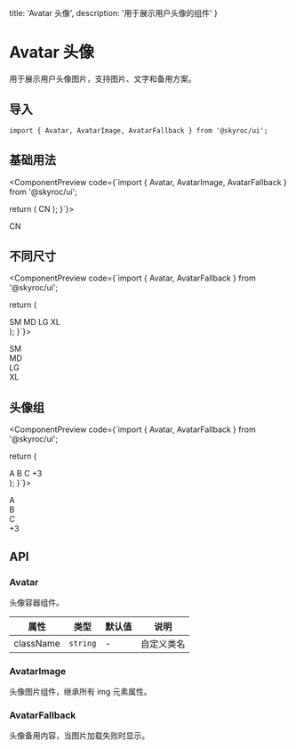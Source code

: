   title: 'Avatar 头像',
  description: '用于展示用户头像的组件'
}


# Avatar 头像

用于展示用户头像图片，支持图片、文字和备用方案。

## 导入

```tsx
import { Avatar, AvatarImage, AvatarFallback } from '@skyroc/ui';
```

## 基础用法

<ComponentPreview code={`import { Avatar, AvatarImage, AvatarFallback } from '@skyroc/ui';

  return (
    <Avatar>
      <AvatarImage src="https://github.com/shadcn.png" alt="@shadcn" />
      <AvatarFallback>CN</AvatarFallback>
    </Avatar>
  );
}`}>
  <div className="relative flex h-10 w-10 shrink-0 overflow-hidden rounded-full">
    <div className="flex h-full w-full items-center justify-center rounded-full bg-muted">
      <span className="text-sm font-medium">CN</span>
    </div>
  </div>
</ComponentPreview>

## 不同尺寸

<ComponentPreview code={`import { Avatar, AvatarFallback } from '@skyroc/ui';

  return (
    <div className="flex items-center gap-4">
      <Avatar className="h-8 w-8">
        <AvatarFallback>SM</AvatarFallback>
      </Avatar>
      <Avatar>
        <AvatarFallback>MD</AvatarFallback>
      </Avatar>
      <Avatar className="h-12 w-12">
        <AvatarFallback>LG</AvatarFallback>
      </Avatar>
      <Avatar className="h-16 w-16">
        <AvatarFallback>XL</AvatarFallback>
      </Avatar>
    </div>
  );
}`}>
  <div className="flex items-center gap-4">
    <div className="relative flex h-8 w-8 shrink-0 overflow-hidden rounded-full">
      <div className="flex h-full w-full items-center justify-center bg-muted">
        <span className="text-xs font-medium">SM</span>
      </div>
    </div>
    <div className="relative flex h-10 w-10 shrink-0 overflow-hidden rounded-full">
      <div className="flex h-full w-full items-center justify-center bg-muted">
        <span className="text-sm font-medium">MD</span>
      </div>
    </div>
    <div className="relative flex h-12 w-12 shrink-0 overflow-hidden rounded-full">
      <div className="flex h-full w-full items-center justify-center bg-muted">
        <span className="text-base font-medium">LG</span>
      </div>
    </div>
    <div className="relative flex h-16 w-16 shrink-0 overflow-hidden rounded-full">
      <div className="flex h-full w-full items-center justify-center bg-muted">
        <span className="text-lg font-medium">XL</span>
      </div>
    </div>
  </div>
</ComponentPreview>

## 头像组

<ComponentPreview code={`import { Avatar, AvatarFallback } from '@skyroc/ui';

  return (
    <div className="flex -space-x-2">
      <Avatar className="border-2 border-background">
        <AvatarFallback>A</AvatarFallback>
      </Avatar>
      <Avatar className="border-2 border-background">
        <AvatarFallback>B</AvatarFallback>
      </Avatar>
      <Avatar className="border-2 border-background">
        <AvatarFallback>C</AvatarFallback>
      </Avatar>
      <Avatar className="border-2 border-background">
        <AvatarFallback>+3</AvatarFallback>
      </Avatar>
    </div>
  );
}`}>
  <div className="flex -space-x-2">
    <div className="relative flex h-10 w-10 shrink-0 overflow-hidden rounded-full border-2 border-background">
      <div className="flex h-full w-full items-center justify-center bg-gradient-to-br from-purple-500 to-pink-500">
        <span className="text-sm font-medium text-white">A</span>
      </div>
    </div>
    <div className="relative flex h-10 w-10 shrink-0 overflow-hidden rounded-full border-2 border-background">
      <div className="flex h-full w-full items-center justify-center bg-gradient-to-br from-blue-500 to-cyan-500">
        <span className="text-sm font-medium text-white">B</span>
      </div>
    </div>
    <div className="relative flex h-10 w-10 shrink-0 overflow-hidden rounded-full border-2 border-background">
      <div className="flex h-full w-full items-center justify-center bg-gradient-to-br from-green-500 to-teal-500">
        <span className="text-sm font-medium text-white">C</span>
      </div>
    </div>
    <div className="relative flex h-10 w-10 shrink-0 overflow-hidden rounded-full border-2 border-background">
      <div className="flex h-full w-full items-center justify-center bg-muted">
        <span className="text-sm font-medium">+3</span>
      </div>
    </div>
  </div>
</ComponentPreview>

## API

### Avatar

头像容器组件。

| 属性 | 类型 | 默认值 | 说明 |
| --- | --- | --- | --- |
| className | `string` | - | 自定义类名 |

### AvatarImage

头像图片组件，继承所有 img 元素属性。

### AvatarFallback

头像备用内容，当图片加载失败时显示。



